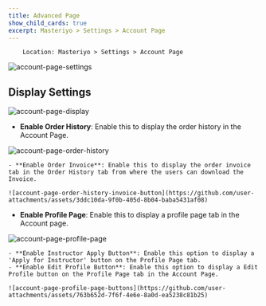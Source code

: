 ```yaml
---
title: Advanced Page
show_child_cards: true
excerpt: Masteriyo > Settings > Account Page
---
```


        Location: Masteriyo > Settings > Account Page

![account-page-settings](https://github.com/user-attachments/assets/8bc74fb2-0fff-4c1d-809d-5eeeed0759f1)

## Display Settings

![account-page-display](https://github.com/user-attachments/assets/814542e4-2924-433d-b603-76524882a144)

- **Enable Order History**: Enable this to display the order history in the Account Page.

![account-page-order-history](https://github.com/user-attachments/assets/4f68fef3-a819-4201-bde0-d14be0610139)

    - **Enable Order Invoice**: Enable this to display the order invoice tab in the Order History tab from where the users can download the Invoice.

    ![account-page-order-history-invoice-button](https://github.com/user-attachments/assets/3ddc10da-9f0b-405d-8b04-baba5431af08)

- **Enable Profile Page**: Enable this to display a profile page tab in the Account page.

![account-page-profile-page](https://github.com/user-attachments/assets/dd9d585d-9daf-45bf-817f-72364f3450a4)

    - **Enable Instructor Apply Button**: Enable this option to display a 'Apply for Instructor' button on the Profile Page tab.
    - **Enable Edit Profile Button**: Enable this option to display a Edit Profile button on the Profile Page tab in the Account Page.

    ![account-page-profile-page-buttons](https://github.com/user-attachments/assets/763b652d-7f6f-4e6e-8a0d-ea5238c81b25)
